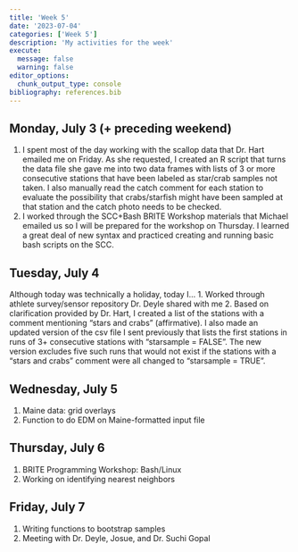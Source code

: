 ```yaml
---
title: 'Week 5'
date: '2023-07-04'
categories: ['Week 5']
description: 'My activities for the week'
execute: 
  message: false
  warning: false
editor_options: 
  chunk_output_type: console
bibliography: references.bib
---
```


## Monday, July 3 (+ preceding weekend)

1. I spent most of the day working with the scallop data that Dr. Hart emailed me on Friday. As she requested, I created an R script that turns the data file she gave me into two data frames with lists of 3 or more consecutive stations that have been labeled as star/crab samples not taken. I also manually read the catch comment for each station to evaluate the possibility that crabs/starfish might have been sampled at that station and the catch photo needs to be checked.
2. I worked through the SCC+Bash BRITE Workshop materials that Michael emailed us so I will be prepared for the workshop on Thursday. I learned a great deal of new syntax and practiced creating and running basic bash scripts on the SCC.

## Tuesday, July 4

Although today was technically a holiday, today I...
1. Worked through athlete survey/sensor repository Dr. Deyle shared with me
2. Based on clarification provided by Dr. Hart, I created a list of the stations with a comment mentioning "stars and crabs" (affirmative). I also made an updated version of the csv file I sent previously that lists the first stations in runs of 3+ consecutive stations with "starsample = FALSE". The new version excludes five such runs that would not exist if the stations with a "stars and crabs" comment were all changed to "starsample = TRUE".

## Wednesday, July 5

1. Maine data: grid overlays
2. Function to do EDM on Maine-formatted input file

## Thursday, July 6

1. BRITE Programming Workshop: Bash/Linux
2. Working on identifying nearest neighbors

## Friday, July 7

1. Writing functions to bootstrap samples
2. Meeting with Dr. Deyle, Josue, and Dr. Suchi Gopal